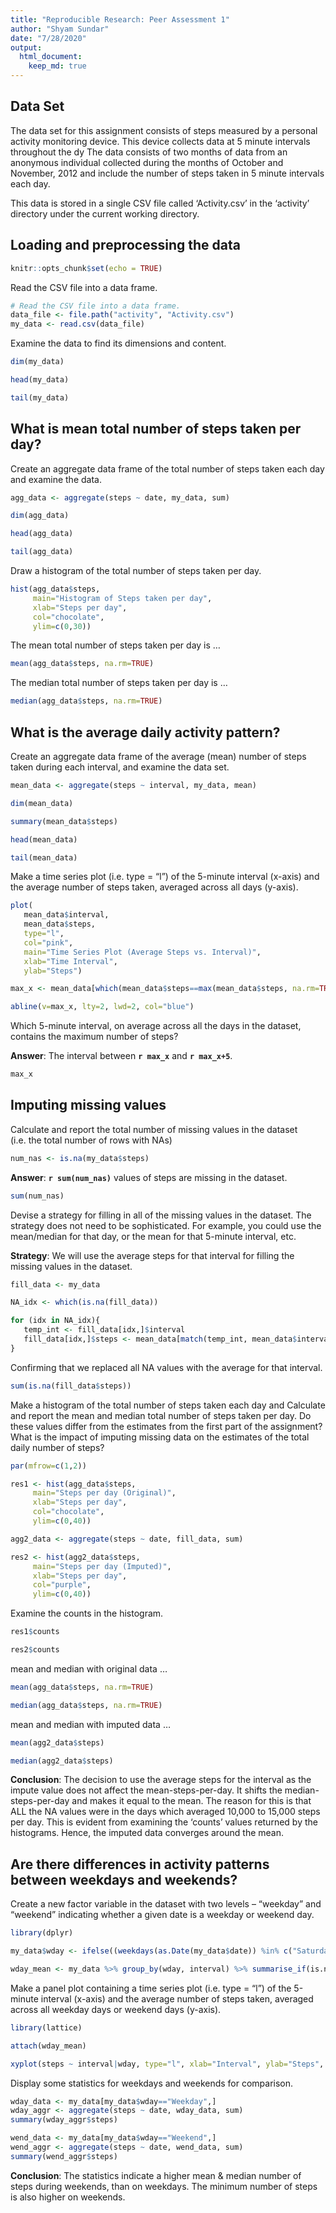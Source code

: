 ```yaml
---
title: "Reproducible Research: Peer Assessment 1"
author: "Shyam Sundar"
date: "7/28/2020"
output: 
  html_document:
    keep_md: true
---
```


## Data Set

The data set for this assignment consists of steps measured by a personal activity 
monitoring device. This device collects data at 5 minute intervals throughout the dy The data consists of two months of data from an anonymous individual collected during the months of October and November, 2012 and include the number of steps taken in 5 minute intervals each day.

This data is stored in a single CSV file called 'Activity.csv' in the 'activity' directory under the current working directory. 


## Loading and preprocessing the data

```r
knitr::opts_chunk$set(echo = TRUE)
```

Read the CSV file into a data frame. 

```r
# Read the CSV file into a data frame.
data_file <- file.path("activity", "Activity.csv")
my_data <- read.csv(data_file)
```

Examine the data to find its dimensions and content. 

```r
dim(my_data)

head(my_data)

tail(my_data)
```

## What is mean total number of steps taken per day?

Create an aggregate data frame of the total number of steps taken each day and examine the data.

```r
agg_data <- aggregate(steps ~ date, my_data, sum)

dim(agg_data)

head(agg_data)

tail(agg_data)
```
Draw a histogram of the total number of steps taken per day. 

```r
hist(agg_data$steps, 
     main="Histogram of Steps taken per day", 
     xlab="Steps per day", 
     col="chocolate", 
     ylim=c(0,30))
```

The mean total number of steps taken per day is ...
```r
mean(agg_data$steps, na.rm=TRUE)
```

The median total number of steps taken per day is ...
```r
median(agg_data$steps, na.rm=TRUE)
```

## What is the average daily activity pattern?

Create an aggregate data frame of the average (mean) number of steps taken during each interval, and examine the data set.

```r
mean_data <- aggregate(steps ~ interval, my_data, mean)

dim(mean_data)

summary(mean_data$steps)

head(mean_data)

tail(mean_data)
```

Make a time series plot (i.e. \color{red}{\verb|type = "l"|}type = "l") of the 5-minute interval (x-axis) and the average number of steps taken, averaged across all days (y-axis).

```r
plot(
   mean_data$interval, 
   mean_data$steps, 
   type="l", 
   col="pink",
   main="Time Series Plot (Average Steps vs. Interval)",
   xlab="Time Interval",
   ylab="Steps")

max_x <- mean_data[which(mean_data$steps==max(mean_data$steps, na.rm=TRUE)),]$interval

abline(v=max_x, lty=2, lwd=2, col="blue")
```

Which 5-minute interval, on average across all the days in the dataset, contains the maximum number of steps?

**Answer**: The interval between **`r max_x`** and **`r max_x+5`**. 

```r
max_x
```


## Imputing missing values

Calculate and report the total number of missing values in the dataset (i.e. the total number of rows with \color{red}{\verb|NA|}NAs)

```r
num_nas <- is.na(my_data$steps)
```

**Answer**: **`r sum(num_nas)`** values of steps are missing in the dataset. 

```r
sum(num_nas)
```

Devise a strategy for filling in all of the missing values in the dataset. The strategy does not need to be sophisticated. For example, you could use the mean/median for that day, or the mean for that 5-minute interval, etc.

**Strategy**: We will use the average steps for that interval for filling the missing values in the dataset. 

```r
fill_data <- my_data

NA_idx <- which(is.na(fill_data))

for (idx in NA_idx){
   temp_int <- fill_data[idx,]$interval
   fill_data[idx,]$steps <- mean_data[match(temp_int, mean_data$interval, 0),]$steps
}
```

Confirming that we replaced all NA values with the average for that interval. 

```r
sum(is.na(fill_data$steps))
```

Make a histogram of the total number of steps taken each day and Calculate and report the mean and median total number of steps taken per day. Do these values differ from the estimates from the first part of the assignment? What is the impact of imputing missing data on the estimates of the total daily number of steps?

```r
par(mfrow=c(1,2))

res1 <- hist(agg_data$steps, 
     main="Steps per day (Original)", 
     xlab="Steps per day", 
     col="chocolate", 
     ylim=c(0,40))

agg2_data <- aggregate(steps ~ date, fill_data, sum)

res2 <- hist(agg2_data$steps, 
     main="Steps per day (Imputed)", 
     xlab="Steps per day", 
     col="purple",
     ylim=c(0,40))

```

Examine the counts in the histogram.

```r
res1$counts

res2$counts
```
mean and median with original data ...
```r
mean(agg_data$steps, na.rm=TRUE)

median(agg_data$steps, na.rm=TRUE)
```

mean and median with imputed data ...
```r
mean(agg2_data$steps)

median(agg2_data$steps)
```

**Conclusion**: The decision to use the average steps for the interval as the impute value does not affect the mean-steps-per-day. It shifts the median-steps-per-day and makes it equal to the mean. The reason for this is that ALL the NA values were in the days which averaged 10,000 to 15,000 steps per day. This is evident from examining the 'counts' values returned by the histograms. Hence, the imputed data converges around the mean. 

## Are there differences in activity patterns between weekdays and weekends?

Create a new factor variable in the dataset with two levels – “weekday” and “weekend” indicating whether a given date is a weekday or weekend day.

```r
library(dplyr)
```

```r
my_data$wday <- ifelse((weekdays(as.Date(my_data$date)) %in% c("Saturday","Sunday")),"Weekend","Weekday")

wday_mean <- my_data %>% group_by(wday, interval) %>% summarise_if(is.numeric, mean, na.rm=TRUE)
```

Make a panel plot containing a time series plot (i.e. \color{red}{\verb|type = "l"|}type = "l") of the 5-minute interval (x-axis) and the average number of steps taken, averaged across all weekday days or weekend days (y-axis). 

```r
library(lattice)
```

```r
attach(wday_mean)

xyplot(steps ~ interval|wday, type="l", xlab="Interval", ylab="Steps", main="Steps per day Comparison", layout=c(1,2), col="pink")
```

Display some statistics for weekdays and weekends for comparison.

```r
wday_data <- my_data[my_data$wday=="Weekday",]
wday_aggr <- aggregate(steps ~ date, wday_data, sum)
summary(wday_aggr$steps)

wend_data <- my_data[my_data$wday=="Weekend",]
wend_aggr <- aggregate(steps ~ date, wend_data, sum)
summary(wend_aggr$steps)
```

**Conclusion**: The statistics indicate a higher mean & median number of steps during weekends, than on weekdays. The minimum number of steps is also higher on weekends. 